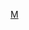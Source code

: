{{Navbox
| state      = autocollapse
| name       = 英國城市軌道交通
| title      = [[英國]][[城市軌道交通]]
| image      = 
| above      = 
| abovestyle = 
| listclass  = hlist
| group1     = [[城市軌道交通系統]]
| list1      = 
* [[默西塞德铁路]]
* [[大曼彻斯特城市通勤铁路]]
* [[愛丁堡路面電車]]
* [[贝尔法斯特城市通勤铁路]]
* [[伯明翰／西米德兰兹城市通勤铁路]]
* [[布里斯托城市通勤铁路]]
* [[卡迪夫城市通勤铁路]]
* [[格拉斯哥城市通勤铁路]]
* {{Link-en|西约克城铁|West Yorkshire Metro}}
| group2     = [[有軌電車|電車]]
| list2      = 
* [[黑池電車]]
* [[愛丁堡路面電車]]
* [[曼徹斯特輕鐵]]
* [[諾丁漢特快]]
* [[雪菲爾超級電車]]
* [[倫敦電車連線]]
* [[西米德蘭地鐵]]
| group3     = [[地铁]]
| list3      = 
* [[碼頭區輕便鐵路]]
* [[伦敦地铁]]
* [[格拉斯哥地鐵]]
* [[泰恩-威爾地鐵]]
| belowstyle = 
| below      = 
}}<noinclude>
[[Category:英國鐵路模板|M]]
</noinclude>